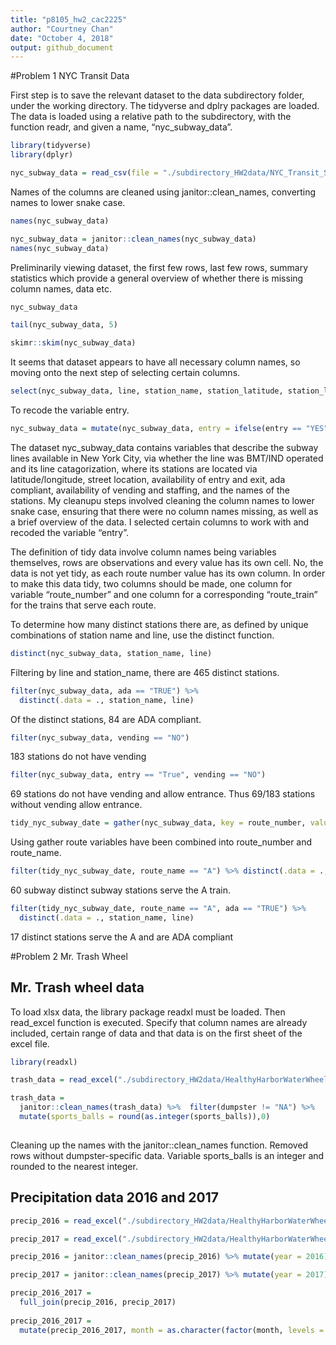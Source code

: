 ```yaml
---
title: "p8105_hw2_cac2225"
author: "Courtney Chan"
date: "October 4, 2018"
output: github_document
---
```

#Problem 1 NYC Transit Data

First step is to save the relevant dataset to the data subdirectory folder, under the working directory. The tidyverse and dplry packages are loaded. The data is loaded using a relative path to the subdirectory, with the function readr, and given a name, "nyc_subway_data".

```r
library(tidyverse)
library(dplyr)

nyc_subway_data = read_csv(file = "./subdirectory_HW2data/NYC_Transit_Subway_Entrance_And_Exit_Data.csv")
```

Names of the columns are cleaned using janitor::clean_names, converting names to lower snake case.

```r
names(nyc_subway_data)

nyc_subway_data = janitor::clean_names(nyc_subway_data)
names(nyc_subway_data)
```

Preliminarily viewing dataset, the first few rows, last few rows, summary statistics which provide a general overview of whether there is missing column names, data etc.

```r
nyc_subway_data

tail(nyc_subway_data, 5)

skimr::skim(nyc_subway_data)
```

It seems that dataset appears to have all necessary column names, so moving onto the next step of selecting certain columns.

```r
select(nyc_subway_data, line, station_name, station_latitude, station_longitude, route1:route11, entry, vending, entrance_type, ada)
```

To recode the variable entry.

```r
nyc_subway_data = mutate(nyc_subway_data, entry = ifelse(entry == "YES", "True", "False"))
```

The dataset nyc_subway_data contains variables that describe the subway lines available in New York City, via whether the line was BMT/IND operated and its line catagorization, where its stations are located via latitude/longitude, street location, availability of entry and exit, ada compliant, availability of vending and staffing, and the names of the stations. My cleanupu steps involved cleaning the column names to lower snake case, ensuring that there were no column names missing, as well as a brief overview of the data. I selected certain columns to work with and recoded the variable "entry".

The definition of tidy data involve column names being variables themselves, rows are observations and every value has its own cell. No, the data is not yet tidy, as each route number value has its own column. In order to make this data tidy, two columns should be made, one column for variable "route_number" and one column for a corresponding "route_train" for the trains that serve each route.

To determine how many distinct stations there are, as defined by unique combinations of station name and line, use the distinct function.

```r
distinct(nyc_subway_data, station_name, line)
```

Filtering by line and station_name, there are 465 distinct stations.

```r
filter(nyc_subway_data, ada == "TRUE") %>%
  distinct(.data = ., station_name, line)
```

Of the distinct stations, 84 are ADA compliant.

```r
filter(nyc_subway_data, vending == "NO")
```
183 stations do not have vending

```r
filter(nyc_subway_data, entry == "True", vending == "NO")
```
69 stations do not have vending and allow entrance. Thus 69/183 stations without vending allow entrance.

```r
tidy_nyc_subway_date = gather(nyc_subway_data, key = route_number, value = route_name, route1:route11)
```

Using gather route variables have been combined into route_number and route_name.

```r
filter(tidy_nyc_subway_date, route_name == "A") %>% distinct(.data = ., station_name, line)
```

60 subway distinct subway stations serve the A train.

```r
filter(tidy_nyc_subway_date, route_name == "A", ada == "TRUE") %>% 
  distinct(.data = ., station_name, line)
```

17 distinct stations serve the A and are ADA compliant

#Problem 2 Mr. Trash Wheel

## Mr. Trash wheel data

To load xlsx data, the library package readxl must be loaded. Then read_excel function is executed. Specify that column names are already included, certain range of data and that data is on the first sheet of the excel file.

```r
library(readxl)

trash_data = read_excel("./subdirectory_HW2data/HealthyHarborWaterWheelTotals2018-7-28.xlsx", sheet = 1, col_names = TRUE, range = "A2:N336")
```

```r
trash_data = 
  janitor::clean_names(trash_data) %>%  filter(dumpster != "NA") %>% 
  mutate(sports_balls = round(as.integer(sports_balls)),0)
 
```

Cleaning up the names with the janitor::clean_names function. Removed rows without dumpster-specific data. Variable sports_balls is an integer and rounded to the nearest integer.

## Precipitation data 2016 and 2017

```r
precip_2016 = read_excel("./subdirectory_HW2data/HealthyHarborWaterWheelTotals2018-7-28.xlsx", sheet = 5, col_names = TRUE, range = "A2:B14")

```

```r
precip_2017 = read_excel("./subdirectory_HW2data/HealthyHarborWaterWheelTotals2018-7-28.xlsx", sheet = 4, col_names = TRUE, range = "A2:B14")
```

```r
precip_2016 = janitor::clean_names(precip_2016) %>% mutate(year = 2016)

precip_2017 = janitor::clean_names(precip_2017) %>% mutate(year = 2017) 

precip_2016_2017 = 
  full_join(precip_2016, precip_2017)
       
precip_2016_2017 = 
  mutate(precip_2016_2017, month = as.character(factor(month, levels = 1:12, labels = month.name)))

```

